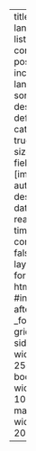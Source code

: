 ---
title: "Blog"
lang: en
listing:
  contents: posts
  include:
    lang: en
  sort: "date desc"
  type: default
  categories: true
  page-size: 9
  fields: [image, author, title, description, date, reading-time]  
comments: false
page-layout: full
format: 
  html:
    #include-after-body: _footer.html 
    grid:
      sidebar-width: 250px
      body-width: 1000px
      margin-width: 200px

---